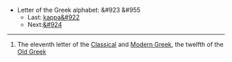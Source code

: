 *Letter of the Greek alphabet: &#923 &#955
**Last: [[kappa&#922]]
**Next:[[mu|&#924]]
----
#The eleventh letter of the [[en:Classical Greek|Classical]] and [[en:Modern Greek|Modern Greek]], the twelfth of the [[en:Old Greek|Old Greek]]